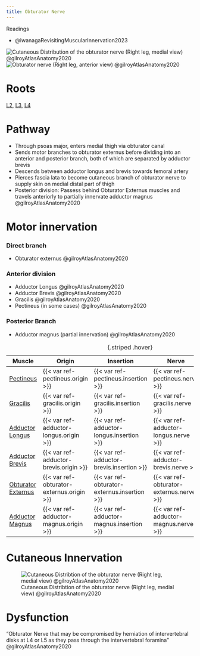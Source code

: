 ```yaml
---
title: Obturator Nerve
---
```


:::{.callout-note}
Readings

- @iwanagaRevisitingMuscularInnervation2023 

:::

:::{layout-ncol="2"}
![Cutaneous Distribution of the obturator nerve (Right leg, medial view) @gilroyAtlasAnatomy2020](/The Archive/Anatomy/Nerves/Lumbosacral Plexus/Lumbar plexus/images/gilroyatlas fig34.14 Obturator nerve Cutaneous distribution.png)
![Obturator nerve (Right leg, anterior view) @gilroyAtlasAnatomy2020](/The Archive/Anatomy/Nerves/Lumbosacral Plexus/Lumbar plexus/images/gilroyatlas fig34.15 Obturator nerve right side anterior view.png)
:::

# Roots

[L2]({{< var ref-nerve-root.l2 >}}), [L3]({{< var ref-nerve-root.l3 >}}), [L4]({{< var ref-nerve-root.l4 >}})

# Pathway

- Through psoas major, enters medial thigh via obturator canal
- Sends motor branches to obturator externus before dividing into an anterior and posterior branch, both of which are separated by adductor brevis
- Descends between adductor longus and brevis towards femoral artery
- Pierces fascia lata to become cutaneous branch of obturator nerve to supply skin on medial distal part of thigh 
- Posterior division: Passess behind Obturator Externus muscles and travels anteriorly to partially innervate adductor magnus @gilroyAtlasAnatomy2020 

# Motor innervation



:::{layout-ncol="3"}

### Direct branch

- Obturator externus @gilroyAtlasAnatomy2020

### Anterior division

- Adductor Longus @gilroyAtlasAnatomy2020
- Adductor Brevis @gilroyAtlasAnatomy2020
- Gracilis @gilroyAtlasAnatomy2020
- Pectineus (in some cases) @gilroyAtlasAnatomy2020

### Posterior Branch

- Adductor magnus (partial innervation) @gilroyAtlasAnatomy2020

:::

| Muscle  | Origin | Insertion | Nerve | Action |
|------|--------|-------|----------|--------|
| [Pectineus]({{< var ref-pectineus.path >}}) | {{< var ref-pectineus.origin >}} | {{< var ref-pectineus.insertion >}} | {{< var ref-pectineus.nerve >}} | {{< var ref-pectineus.action >}} |
| [Gracilis]({{< var ref-gracilis.path >}}) | {{< var ref-gracilis.origin >}} | {{< var ref-gracilis.insertion >}} | {{< var ref-gracilis.nerve >}} | {{< var ref-gracilis.action >}} |
| [Adductor Longus]({{< var ref-adductor-longus.path >}}) | {{< var ref-adductor-longus.origin >}} | {{< var ref-adductor-longus.insertion >}} | {{< var ref-adductor-longus.nerve >}} | {{< var ref-adductor-longus.action >}} |
| [Adductor Brevis]({{< var ref-adductor-brevis.path >}}) | {{< var ref-adductor-brevis.origin >}} | {{< var ref-adductor-brevis.insertion >}} | {{< var ref-adductor-brevis.nerve >}} | {{< var ref-adductor-brevis.action >}} |
| [Obturator Externus]({{< var ref-obturator-externus.path >}}) | {{< var ref-obturator-externus.origin >}} | {{< var ref-obturator-externus.insertion >}} | {{< var ref-obturator-externus.nerve >}} | {{< var ref-obturator-externus.action >}} |
| [Adductor Magnus]({{< var ref-adductor-magnus.path >}}) | {{< var ref-adductor-magnus.origin >}} | {{< var ref-adductor-magnus.insertion >}} | {{< var ref-adductor-magnus.nerve >}} | {{< var ref-adductor-magnus.action >}} |
: {.striped .hover}

# Cutaneous Innervation

![Cutaneous Distribtion of the obturator nerve (Right leg, medial view) @gilroyAtlasAnatomy2020](/The Archive/Anatomy/Nerves/Lumbosacral Plexus/Lumbar plexus/images/gilroyatlas fig34.14 Obturator nerve Cutaneous distribution.png)

# Dysfunction

"Obturator Nerve that may be compromised by herniation of intervertebral disks at L4 or L5 as they pass through the intervertebral foramina" @gilroyAtlasAnatomy2020 
